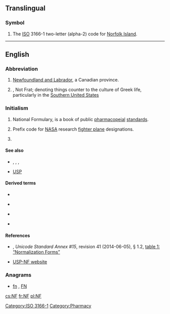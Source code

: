 {{also|.nf}}
==Translingual==

===Symbol===
{{head|mul|symbol}}

# The [[ISO]] 3166-1 two-letter (alpha-2) code for [[Norfolk Island]].

[[Category:ISO 3166-1]]
----

==English==

===Abbreviation===
{{head|en|abbreviation}}

# {{context|Canada|lang=en}} [[Newfoundland and Labrador]], a Canadian province.
# {{context|slang|lang=en}}, Not Frat; denoting things counter to the culture of Greek life, particularly in the [[Southern United States]]

===Initialism===
{{head|en|initialism}}

# {{context|US|lang=en}} National Formulary, is a book of public [[pharmacopeial]] [[standards]].
# {{context|US|aviation|lang=en}} Prefix code for [[NASA]] research [[fighter plane]] designations.
# {{lb|en|Unicode}} {{l/en|normalization|'''N'''ormalization}} {{l/en|form|'''F'''orm}}

====See also====
* {{sense|in Unicode}} {{l/en|C}}, {{l/en|D}}, {{l/en|KC}}, {{l/en|KD}}
* [[USP]]

====Derived terms====
{{top4}}
* {{l/en|NFC}}
{{mid4}}
* {{l/en|NFD}}
{{mid4}}
* {{l/en|NFKC}}
{{mid4}}
* {{l/en|NFKD}}
{{bottom}}

====References====
* {{w|Unicode Consortium}}, ''Unicode Standard Annex #15'', revision 41 (2014-06-05), § 1.2, [http://www.unicode.org/reports/tr15/#Normalization_Forms_Table table 1: “Normalization Forms”]
* [http://www.usp.org/USPNF/ USP-NF website]

===Anagrams===
* [[fn#English|fn]] , [[FN#English|FN]]

[[Category:Pharmacy]]

[[cs:NF]]
[[fr:NF]]
[[pl:NF]]